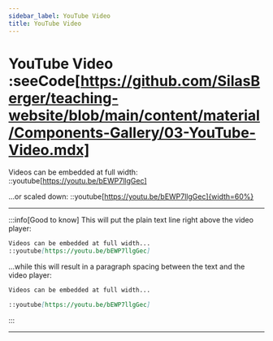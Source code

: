 ```yaml
---
sidebar_label: YouTube Video
title: YouTube Video
---
```


# YouTube Video :seeCode[https://github.com/SilasBerger/teaching-website/blob/main/content/material/Components-Gallery/03-YouTube-Video.mdx]
Videos can be embedded at full width:
::youtube[https://youtu.be/bEWP7llgGec]

...or scaled down:
::youtube[https://youtu.be/bEWP7llgGec]{width=60%}

***

:::info[Good to know]
This will put the plain text line right above the video player:
```markdown
Videos can be embedded at full width...
::youtube[https://youtu.be/bEWP7llgGec]
```

...while this will result in a paragraph spacing between the text and the video player:
```markdown
Videos can be embedded at full width...

::youtube[https://youtu.be/bEWP7llgGec]
```
:::

---

